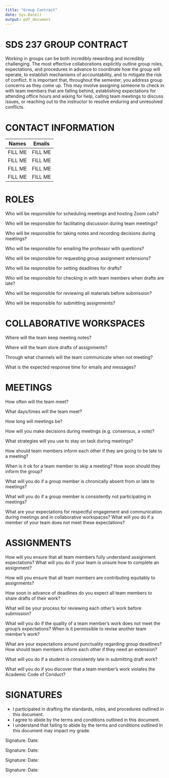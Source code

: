 ```yaml
---
title: "Group Contract"
date: Sys.Date()
output: pdf_document
---
```


# SDS 237 GROUP CONTRACT	

Working in groups can be both incredibly rewarding and incredibly challenging. The most effective collaborations explicitly outline group roles, expectations, and procedures in advance to coordinate how the group will operate, to establish mechanisms of accountability, and to mitigate the risk of conflict. It is important that, throughout the semester, you address group concerns as they come up. This may involve assigning someone to check in with team members that are falling behind, establishing expectations for attending office hours and asking for help, calling team meetings to discuss issues, or reaching out to the instructor to resolve enduring and unresolved conflicts.		

# CONTACT INFORMATION

|Names|Emails|
|-----|-----|
| FILL ME | FILL ME |
| FILL ME | FILL ME |
| FILL ME | FILL ME |
| FILL ME | FILL ME |

# ROLES

Who will be responsible for scheduling meetings and hosting Zoom calls? 


Who will be responsible for facilitating discussion during team meetings?


Who will be responsible for taking notes and recording decisions during meetings?


Who will be responsible for emailing the professor with questions?


Who will be responsible for requesting group assignment extensions?


Who will be responsible for setting deadlines for drafts? 


Who will be responsible for checking in with team members when drafts are late?


Who will be responsible for reviewing all materials before submission?


Who will be responsible for submitting assignments?



# COLLABORATIVE WORKSPACES

Where will the team keep meeting notes? 


Where will the team store drafts of assignments? 


Through what channels will the team communicate when not meeting?


What is the expected response time for emails and messages? 



# MEETINGS

How often will the team meet? 


What days/times will the team meet?


How long will meetings be?


How will you make decisions during meetings (e.g. consensus, a vote)?

		
What strategies will you use to stay on task during meetings?


How should team members inform each other if they are going to be late to a meeting?

			
When is it ok for a team member to skip a meeting? How soon should they inform the group?


What will you do if a group member is chronically absent from or late to meetings?


What will you do if a group member is consistently not participating in meetings?


What are your expectations for respectful engagement and communication during meetings and in collaborative workspaces? What will you do if a member of your team does not meet these expectations?



# ASSIGNMENTS
How will you ensure that all team members fully understand assignment expectations? What will you do if your team is unsure how to complete an assignment?


How will you ensure that all team members are contributing equitably to assignments?


How soon in advance of deadlines do you expect all team members to share drafts of their work?


What will be your process for reviewing each other’s work before submission?


What will you do if the quality of a team member’s work does not meet the group’s expectations? When is it permissible to revise another team member’s work?


What are your expectations around punctuality regarding group deadlines? How should team members inform each other if they need an extension?


What will you do if a student is consistently late in submitting draft work?


What will you do if you discover that a team member’s work violates the Academic Code of Conduct?


# SIGNATURES

* I participated in drafting the standards, roles, and procedures outlined in this document.
* I agree to abide by the terms and conditions outlined in this document.			
* I understand that failing to abide by the terms and conditions outlined in this document may impact my grade.
 							
Signature:
Date: 

Signature:
Date: 

Signature:
Date:

Signature:
Date:



